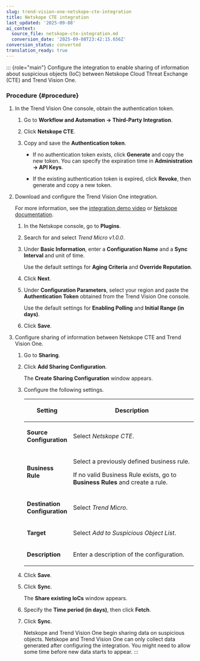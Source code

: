 ```yaml
---
slug: trend-vision-one-netskope-cte-integration
title: Netskope CTE integration
last_updated: '2025-09-08'
ai_context:
  source_file: netskope-cte-integration.md
  conversion_date: '2025-09-08T23:42:15.656Z'
conversion_status: converted
translation_ready: true
---
```


::: {role="main"}
Configure the integration to enable sharing of information about suspicious objects (IoC) between Netskope Cloud Threat Exchange (CTE) and Trend Vision One.

### Procedure {#procedure}

1.  In the Trend Vision One console, obtain the authentication token.

    1.  Go to **Workflow and Automation → Third-Party Integration**.

    2.  Click **Netskope CTE**.

    3.  Copy and save the **Authentication token**.

        - If no authentication token exists, click **Generate** and copy the new token. You can specify the expiration time in **Administration → API Keys**.

        - If the existing authentication token is expired, click **Revoke**, then generate and copy a new token.

2.  Download and configure the Trend Vision One integration.

    For more information, see the [integration demo video](https://youtu.be/EOxAFYuNerU) or [Netskope documentation](https://docs.netskope.com/en/netskope-help/integrations-439794/netskope-cloud-exchange/threat-exchange-module/configure-3rd-party-threat-exchange-plugins/trend-micro-vision-one-plugin-for-threat-exchange/).

    1.  In the Netskope console, go to **Plugins**.

    2.  Search for and select *Trend Micro v1.0.0*.

    3.  Under **Basic Information**, enter a **Configuration Name** and a **Sync Interval** and unit of time.

        Use the default settings for **Aging Criteria** and **Override Reputation**.

    4.  Click **Next**.

    5.  Under **Configuration Parameters**, select your region and paste the **Authentication Token** obtained from the Trend Vision One console.

        Use the default settings for **Enabling Polling** and **Initial Range (in days)**.

    6.  Click **Save**.

3.  Configure sharing of information between Netskope CTE and Trend Vision One.

    1.  Go to **Sharing**.

    2.  Click **Add Sharing Configuration**.

        The **Create Sharing Configuration** window appears.

    3.  Configure the following settings.

        <table>
        <colgroup>
        <col style="width: 25%" />
        <col style="width: 75%" />
        </colgroup>
        <thead>
        <tr>
        <th><p>Setting</p></th>
        <th><p>Description</p></th>
        </tr>
        </thead>
        <tbody>
        <tr>
        <td><p><strong>Source Configuration</strong></p></td>
        <td><p>Select <em>Netskope CTE</em>.</p></td>
        </tr>
        <tr>
        <td><p><strong>Business Rule</strong></p></td>
        <td><p>Select a previously defined business rule.</p>
        <p>If no valid Business Rule exists, go to <strong>Business Rules</strong> and create a rule.</p></td>
        </tr>
        <tr>
        <td><p><strong>Destination Configuration</strong></p></td>
        <td><p>Select <em>Trend Micro</em>.</p></td>
        </tr>
        <tr>
        <td><p><strong>Target</strong></p></td>
        <td><p>Select <em>Add to Suspicious Object List</em>.</p></td>
        </tr>
        <tr>
        <td><p><strong>Description</strong></p></td>
        <td><p>Enter a description of the configuration.</p></td>
        </tr>
        </tbody>
        </table>

    4.  Click **Save**.

    5.  Click **Sync**.

        The **Share existing IoCs** window appears.

    6.  Specify the **Time period (in days)**, then click **Fetch**.

    7.  Click **Sync**.

        Netskope and Trend Vision One begin sharing data on suspicious objects. Netskope and Trend Vision One can only collect data generated after configuring the integration. You might need to allow some time before new data starts to appear.
:::
